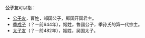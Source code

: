 '''公子友'''可以指：
*[[公子友_(郳國)|公子友]]，曹姓，邾国公子，郳国开国君主。
*[[季成子|季成子]]（？－前644年），姬姓，魯國公子，季孙氏的第一代宗主。
*[[太子友|太子友]]（？－前482年），姬姓，吴国太子。
{{Disambig}}